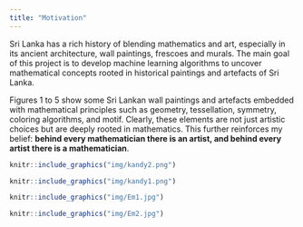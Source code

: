 ```yaml
---
title: "Motivation"
---
```


Sri Lanka has a rich history of blending mathematics and art, especially in its ancient architecture, wall paintings, frescoes and murals. The main goal of this project is to develop machine learning algorithms to uncover mathematical concepts rooted in historical paintings and artefacts of Sri Lanka.

Figures 1 to 5 show some Sri Lankan wall paintings and artefacts embedded with mathematical principles such as geometry, tessellation, symmetry, coloring algorithms, and motif. Clearly, these elements are not just artistic choices but are deeply rooted in mathematics. This further reinforces my belief: **behind every mathematician there is an artist, and behind every artist there is a mathematician**.

```r
knitr::include_graphics("img/kandy2.png")
```

```r
knitr::include_graphics("img/kandy1.png")
```

```r
knitr::include_graphics("img/Em1.jpg")
```

```r
knitr::include_graphics("img/Em2.jpg")
```
